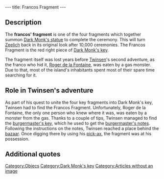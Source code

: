 ---
title: Francos Fragment
---

{{Quote|
Quote=This fragment of the Franco`s key is one of the elements which will permit you to piece together the key to Dark Monk`s temple.|
Character=Official description}}

==Description==
The '''francos' fragment''' is one of the four fragments which together summon [[Dark Monk's statue]] to complete the ceremony. This will turn [[Zeelich]] back in its original look after 10,000 ceremonies. The Francos Fragment is the red right piece of [[Dark Monk's key]].

The fragment itself was lost years before [[Twinsen]]'s second adventure, as the franco who hid it, [[Roger de la Fontaine]], was eaten by a gas monster. Due to that, most of the island's inhabitants spent most of their spare time searching for it.

==Role in Twinsen's adventure==
As part of his quest to unite the four key fragments into Dark Monk's key, Twinsen had to find the Francos Fragment. Unfortunately, Roger de la Fontaine, the only one person who knew where it was, was eaten by a monster from the gas. Thanks to a couple of tips, Twinsen managed to find the [[burgermaster's key]], which he used to get the [[burgermaster's notes]]. Following the instructions on the notes, Twinsen reached a place behind the [[Francos Island bazaar|bazaar]]. Once digging there by using his [[pick-ax]], the fragment was at his possession.

==Additional quotes==
{{Quote|
Quote=Since everybody started looking for our fragment, I`ve turned the bazaar into a treasure hunter's shop.|
Character=Bazaar seller}}
{{Quote|
Quote=Roger de la Fontaine, he was my brother. He was the local burgermaster you know, who was responsible for our fragment. Roger, he kept hiding the fragment somewhere without telling anyone, untill the accident...Pity he was eaten by a monster from the gas.|
Character=[[Roger de la Fontaine's brother]]}}
{{Quote|
Quote=And today nobody knows where the heck the fragment is. That`s why everybody is digging all over the place!! But why didn't he leave any notes?|
Character=Twinsen}}
{{Quote|
Quote=I'm certain our fragment is buried here. Obviously, must be hidden under the grass. I mean the burgermaster couldn't have buried it under the rock, am I right?|
Character=A treasure hunter}}
{{Quote|
Quote=This Roger de la Fontaine, he used to go pretty close to the gas. Could well be where he hid it, our fragment!!|
Character=[[Valentine]]}}
{{Quote|
Qutoe=Taking the size of the island, its geological structure and wind direction into account. I have concocted a potion which should allow me to precisely determine the location of the fragment! Unfortunately...I uh, lost the vial.|
Character=[[Kurtz]]}}
{{Quote|
Quote=Because of this lost fragment nonsense, everyone is looking for it. So they leave their little rug rats with me all day long. They just don`t stop bawling...I`m going to look for another job soon.|
Character=The babysitter}}
{{Quote|
Quote=Yeah it`s pretty serious, this here story!! It better be found this er...fragment. 'Cause no fragment, no ceremony, and no paradise!! Bah, I don`t give it a hoot, I`ve got myself a vineyard...Come on, mister, just a snort?|
Character=A drunk franco}}
{{Quote|
Quote=You have to be crazy to believe all these stories of fragment hunting. me, I think Roger lost it at home before getting eaten by a monster. What are you gonna do?, at least its good for business.|
Character=[[Franckie]]}}

[[Category:Objecs]]
[[Category:Dark Monk's key]]
[[Category:Articles without an image]]